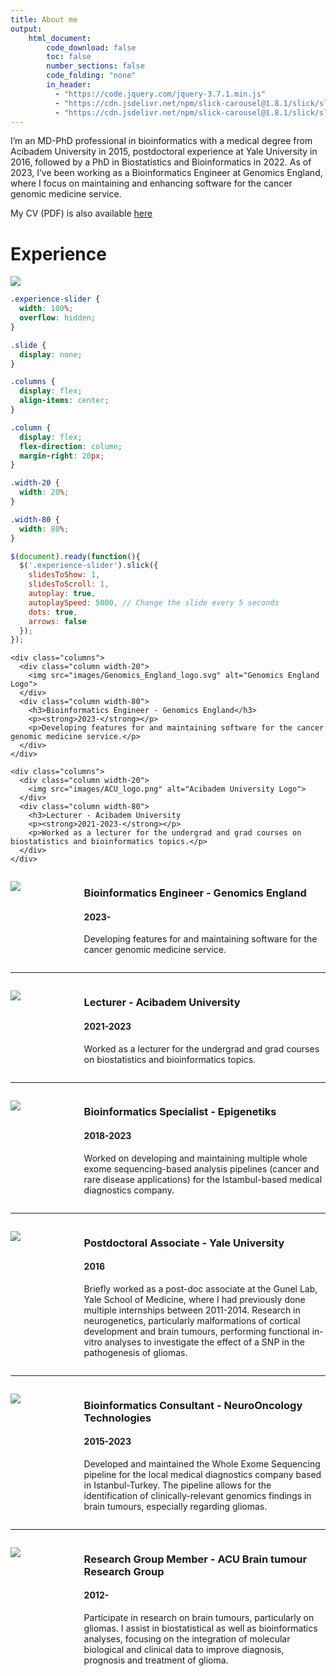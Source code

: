 ```yaml
---
title: About me
output:
    html_document:
        code_download: false
        toc: false
        number_sections: false
        code_folding: "none"
        in_header:
          - "https://code.jquery.com/jquery-3.7.1.min.js"
          - "https://cdn.jsdelivr.net/npm/slick-carousel@1.8.1/slick/slick.min.js"
          - "https://cdn.jsdelivr.net/npm/slick-carousel@1.8.1/slick/slick.css"
---
```


I'm an MD-PhD professional in bioinformatics with a medical degree from Acibadem University in 2015, postdoctoral experience at Yale University in 2016, followed by a PhD in Biostatistics and Bioinformatics in 2022. As of 2023, I've been working as a Bioinformatics Engineer at Genomics England, where I focus on maintaining and enhancing software for the cancer genomic medicine service.

My CV (PDF) is also available [here](./CV_doc/egeulgen_CV.pdf)

# Experience

![](images/career_timeline.png)

```css
.experience-slider {
  width: 100%;
  overflow: hidden;
}

.slide {
  display: none;
}

.columns {
  display: flex;
  align-items: center;
}

.column {
  display: flex;
  flex-direction: column;
  margin-right: 20px;
}

.width-20 {
  width: 20%;
}

.width-80 {
  width: 80%;
}
```

```javascript
$(document).ready(function(){
  $('.experience-slider').slick({
    slidesToShow: 1,
    slidesToScroll: 1,
    autoplay: true,
    autoplaySpeed: 5000, // Change the slide every 5 seconds
    dots: true,
    arrows: false
  });
});
```

<div class="experience-slider">
  <div class="slide">
    <div class="columns">
      <div class="column width-20">
        <img src="images/Genomics_England_logo.svg" alt="Genomics England Logo">
      </div>
      <div class="column width-80">
        <h3>Bioinformatics Engineer - Genomics England</h3>
        <p><strong>2023-</strong></p>
        <p>Developing features for and maintaining software for the cancer genomic medicine service.</p>
      </div>
    </div>
  </div>
  <div class="slide">
    <div class="columns">
      <div class="column width-20">
        <img src="images/ACU_logo.png" alt="Acibadem University Logo">
      </div>
      <div class="column width-80">
        <h3>Lecturer - Acibadem University
        <p><strong>2021-2023-</strong></p>
        <p>Worked as a lecturer for the undergrad and grad courses on biostatistics and bioinformatics topics.</p>
      </div>
    </div>
  </div>
</div>








:::: {.columns}
::: {.column width="20%"}
![](images/Genomics_England_logo.svg)
:::
::: {.column width="80%"}
### Bioinformatics Engineer - Genomics England
#### 2023-
Developing features for and maintaining software for the cancer genomic medicine service.
:::
::::

---

:::: {.columns}
::: {.column width="20%"}
![](images/ACU_logo.png)
:::
::: {.column width="80%"}
### Lecturer - Acibadem University
#### 2021-2023
Worked as a lecturer for the undergrad and grad courses on biostatistics and bioinformatics topics.
:::
::::

---

:::: {.columns}
::: {.column width="20%"}
![](images/epigenetiks_logo.png)
:::
::: {.column width="80%"}
### Bioinformatics Specialist - Epigenetiks
#### 2018-2023
Worked on developing and maintaining multiple whole exome sequencing-based analysis pipelines (cancer and rare disease applications) for the Istambul-based medical diagnostics company.
:::
::::

---

:::: {.columns}
::: {.column width="20%"}
![](images/yale-logo.svg)
:::
::: {.column width="80%"}
### Postdoctoral Associate - Yale University
#### 2016
Briefly worked as a post-doc associate at the Gunel Lab, Yale School of Medicine, where I had previously done multiple internships between 2011-2014. Research in neurogenetics, particularly malformations of cortical development and brain tumours, performing functional in-vitro analyses to investigate the effect of a SNP in the pathogenesis of gliomas.
:::
::::

---

:::: {.columns}
::: {.column width="20%"}
![](images/NOT_logo.svg)
:::
::: {.column width="80%"}
### Bioinformatics Consultant - NeuroOncology Technologies
#### 2015-2023
Developed and maintained the Whole Exome Sequencing pipeline for the local medical diagnostics company based in Istanbul-Turkey. The pipeline allows for the identification of clinically-relevant genomics findings in brain tumours, especially regarding gliomas.
:::
::::

---

:::: {.columns}
::: {.column width="20%"}
![](images/AUBTRG_logo.svg)
:::
::: {.column width="80%"}
### Research Group Member - ACU Brain tumour Research Group
#### 2012-
Participate in research on brain tumours, particularly on gliomas. I assist in biostatistical as well as bioinformatics analyses, focusing on the integration of molecular biological and clinical data to improve diagnosis, prognosis and treatment of glioma.
:::
::::
